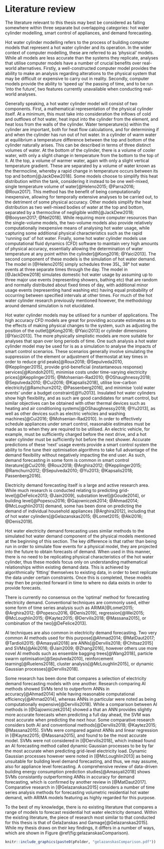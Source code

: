 # Literature review

The literature relevant to this thesis may best be considered as falling somewhere within three separate but overlapping categories: hot water cylinder modelling, smart control of appliances, and demand forecasting.

Hot water cylinder modelling refers to the process of building computer models that represent a hot water cylinder and its operation.
In the wider context of computer modelling, these are referred to as 'physical' models.
While all models are less accurate than the systems they replicate, analyses that utilise computer models have a number of crucial benefits over real-world alternatives.
Firstly, a well-constructed computer model provides the ability to make an analysis regarding alterations to the physical system that may be difficult or expensive to carry out in reality. 
Secondly, computer models provide the ability to ‘speed up’ the passing of time, and to be run ‘into the future’, two features currently unavailable when conducting real-world analyses. 

Generally speaking, a hot water cylinder model will consist of two components.
First, a mathematical representation of the physical cylinder itself. At a minimum, this must take into consideration the inflows of cold and outflows of hot water, heat input into the cylinder from the element, and heat loss from the walls of the cylinder.
Water temperature(s) within the cylinder are important, both for heat flow calculations, and for determining if and when the cylinder has run out of hot water.
In a cylinder of warm water at equilibrium a temperature difference between the top and bottom of the cylinder naturally arises. This can be described in terms of three distinct volumes of water. At the bottom of the cylinder, there is a volume of cooler water, with only a slight change in temperature from the bottom to the top of it. At the top, a volume of warmer water, again with only a slight vertical temperature gradient.
These are separated by a volume of water known as the thermocline, whereby a rapid change in temperature occurs between its top and bottom[@JackDew2018].
Some models choose to simplify this heat distribution within the tank, considering it instead to be one well-mixed, single temperature volume of water[@Heleno2015; @Parra2016; @Roux2017]. This method has the benefit of being computationally inexpensive, allowing for temporally extensive analyses to be carried out, to the detriment of some physical accuracy.
Other models simplify the heat distribution as two well-mixed bodies of water at the top and bottom, separated by a thermocline of negligible width[@JackDew2018; @Booysen2017; @Nel2018].
While requiring more computer resources than the single-volume models, the two-volume models also provide relatively computationally inexpensive means of analysing hot water usage, while capturing some additional physical characteristics such as the rapid ‘running out’ of hot water.
Finally, some hot water cylinder models use computational fluid dynamics (CFD) software to maintain very high amounts of physical accuracy, essentially allowing the determination of water temperature at any point within the cylinder[@Kong2016; @Yaici2013]. 
The second component of these models is the simulation of hot water demand.
The model in [@Heleno2015] simply schedules three 35L, 38° hot water events at three separate times through the day.
The model in [@JackDew2018] simulates domestic hot water usage by assuming up to three major use events (representing showers, bathing etc) that are random and normally distributed about fixed times of day, with additional minor usage events (representing hand washing etc) having equal probability of occurring between specified intervals at other times.
For much of the hot water cylinder research previously mentioned however, the methodology around demand simulation is not elucidated. 

Hot water cylinder models may be utilised for a number of applications.
The high accuracy CFD models are great for providing accurate estimates as to the effects of making physical changes to the system, such as adjusting the position of the outlet[@Kong2016; @Yaici2013] or cylinder dimensions [@Yaici2013].
The more physically simplistic models are more suitable for analyses that span over long periods of time.
One such analysis a hot water cylinder model may be used for is as a simulation to analyse the impacts of smart control scenarios.
These scenarios generally involve simulating the suppression of the element or adjustment of thermostat at key times in order to reduce grid peaks[@Roux2018; @Sepulveda2010, @Kepplinger2015], provide grid-beneficial (instantaneous response) services[@Kondoh2011], minimise costs under time-varying electricity prices[@Kepplinger2015; @Mohsenian-Rad2010; @OShaughnessy2018; @Sepulveda2010; @Cui2016; @Kapsalis2018], utilise low-carbon electricity[@Ramchurn2012; @Passenberg2016], and minimise ‘cold water events’ under a budget constraint[@Yu2013].
Insulated hot water cylinders show high flexibility, and as such are good candidates for smart control, but similar objectives can be obtained with other thermal devices such as heating and air conditioning systems[@OShaughnessy2018; @Yu2013], as well as other devices such as electric vehicles and washing machines[@Cui2016; @Mohsenian-Rad2010].
In order to effectively schedule appliances under smart control, reasonable estimates must be made as to when they are required to be utilised. An electric vehicle, for example, must be sufficiently charged before the next drive, and a hot water cylinder must be sufficiently hot before the next shower. Accurate predictions of these 'next' usage events provide a smart control system the ability to fine tune their optimisation algorithms to take full advantage of the demand flexibility without negatively impacting the end user.
As such, demand forecasting in some form is common in smart control literature[@Cui2016; @Roux2018; @Arghira2012; @Kepplinger2015; @Ramchurn2012; @Sepulveda2010; @Yu2013; @Kapsalis2018; Passenberg2016].

Electricity demand forecasting itself is a large and active research area. 
While much research is conducted relating to predicting grid-level[@DeFelice2013; @Jain2009], substation level[@Goude2014], or building level[@Popescu2016; @Gajowniczek2014; @Ahmad2014; @McLoughlin2013] demand, some has been done on predicting the demand of individual household appliances [@Arghira2012], including that of hot water cylinders[@Gelazanskas2015; @Lomet2015; @Aki2016; @Denis2019].

Hot water electricity demand forecasting uses similar methods to the simulated hot water demand component of the physical models mentioned at the beginning of this section.
The key difference is that rather than being run in order to simulate flow events for a physical model, they are projected into the future to obtain forecasts of demand.
When used in this manner, there is no need to be replicating physical characteristics of the hot water cylinder, thus these models focus only on understanding mathematical relationships within existing demand data. 
This is achieved by algorithmically 'fitting' themselves to existing data, in order to best replicate the data under certain constraints. Once this is completed, these models may then be projected forward in time to where no data exists in order to provide forecasts.

There is currently no consensus on the 'optimal' method for forecasting electricity demand.
Conventional techniques are commonly used, either some form of time series analysis such as ARIMA[@Lomet2015; @Arghira2012; @Popescu2016, @Denis2019], regression[@Wei2015; @McLoughlin2015; @Kaytez2015; @Dervilis2018; @Massana2015], or combination of the two[@DeFelice2013].

AI techniques are also common in electricity demand forecasting. Two very common AI methods used for this purpose[@Ahmad2014; @MatDaut2017; @Tardioli2015; @Amasyali2018] are ANNs[@Dervilis2018; @Chitsaz2015] and SVMs[@Aki2016; @Jain2009; @Zhang2016], however others use more novel AI methods such as ensemble bagging trees[@Wang2018], particle swarm optimisation[@Sepulveda2010], reinforcement learning[@Ruelens2018], cluster analysis[@McLoughlin2015], or dynamic Gaussian processes[@Dervilis2018].

Some research has been done that compares a selection of electricity demand forecasting models with one another.
Research comparing AI methods showed SVMs tend to outperform ANNs in accuracy[@Ahmad2014] while having reasonable computational efficiency[@Ahmad2014], whereas ANNs in particular were noted as being computationally expensive[@Dervilis2018].
While a comparison between AI methods in [@Gajowniczek2014] showed a that an ANN provides slightly more accurate forecasts when predicting a full day ahead, the SVM was most accurate when predicting the next hour. 
Some comparative research considers both AI and conventional methods[@Dervilis2018; @Kaytez2015; @Massana2015]. 
SVMs were compared against ANNs and linear regression in [@Kaytez2015; @Massana2015], and found to be the most accurate model.
SVMs were not considered in [@Dervilis2018], which instead found an AI forecasting method called dynamic Gaussian processes to be by far the most accurate when predicting grid-level electricity load.
Dynamic Gaussian processes however were noted in [@McLoughlin2013] as being unsuitable for building level demand forecasting, and thus, we may assume, also for appliance level forecasting.
A comprehensive review of data-driven building energy consumption prediction studies[@Amasyali2018] shows SVMs consistantly outperforming ANNs in accuracy for demand forecasting, which is confirmed by another review in [@MatDaut2017]. 
Comparative research in [@Gelazanskas2015] considers a number of time series analysis methods for forecasting volumetric residential hot water demand, with ARIMA models featuring as highly regarded for this purpose.

To the best of my knowledge, there is no existing literature that compares a range of models to forecast residential hot water electricity demand.
Within the existing literature, the piece of research most similar to that conducted for this thesis is that of Gelažanskas and Gamage[@Gelazanskas2015]. 
While my thesis draws on their key findings, it differs in a number of ways, which are shown in Figure \@ref(fig:gelazanskasComparison).

```r
knitr::include_graphics(paste0(pFolder, "gelazanskasComparison.pdf"))
```
